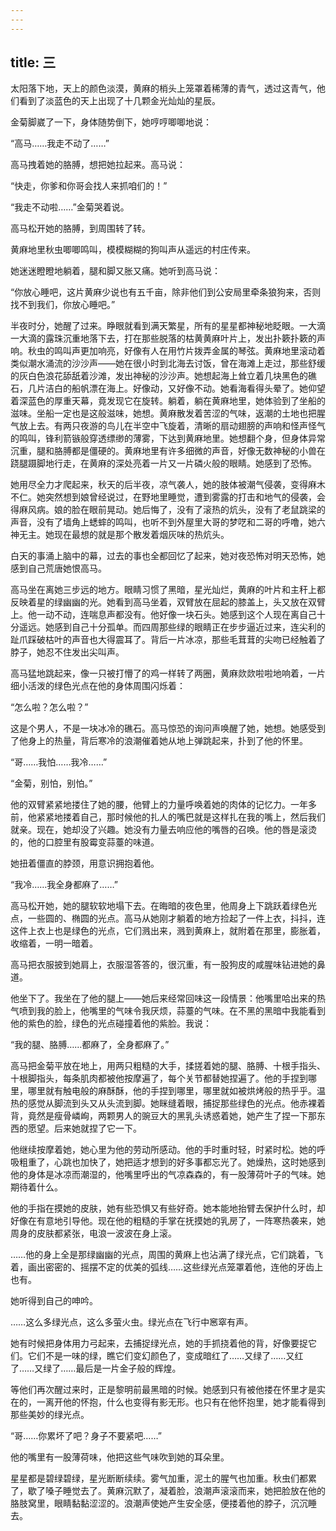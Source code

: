 ```yaml
---
---
---
```

title: 三
---




太阳落下地，天上的颜色淡漠，黄麻的梢头上笼罩着稀薄的青气，透过这青气，他们看到了淡蓝色的天上出现了十几颗金光灿灿的星辰。

金菊脚崴了一下，身体随势倒下，她哼哼唧唧地说：

“高马……我走不动了……”

高马拽着她的胳膊，想把她拉起来。高马说：

“快走，你爹和你哥会找人来抓咱们的！”

“我走不动啦……”金菊哭着说。

高马松开她的胳膊，到周围转了转。

黄麻地里秋虫唧唧鸣叫，模模糊糊的狗叫声从遥远的村庄传来。

她迷迷瞪瞪地躺着，腿和脚又胀又痛。她听到高马说：

“你放心睡吧，这片黄麻少说也有五千亩，除非他们到公安局里牵条狼狗来，否则找不到我们，你放心睡吧。”

半夜时分，她醒了过来。睁眼就看到满天繁星，所有的星星都神秘地眨眼。一大滴一大滴的露珠沉重地落下去，打在那些脱落的枯黄黄麻叶片上，发出扑簌扑簌的声响。秋虫的鸣叫声更加响亮，好像有人在用竹片拨弄金属的琴弦。黄麻地里滚动着类似潮水涌流的沙沙声——她在很小时到北海去讨饭，曾在海滩上走过，那些舒缓的灰白色浪花舔舐着沙滩，发出神秘的沙沙声。她想起海上耸立着几块黑色的礁石，几片洁白的船帆漂在海上。好像动，又好像不动。她看海看得头晕了。她仰望着深蓝色的厚重天幕，竟发现它在旋转。躺着，躺在黄麻地里，她体验到了坐船的滋味。坐船一定也是这般滋味，她想。黄麻散发着苦涩的气味，返潮的土地也把腥气放上去。有两只夜游的鸟儿在半空中飞旋着，清晰的扇动翅膀的声响和怪声怪气的鸣叫，锋利箭镞般穿透缥缈的薄雾，下达到黄麻地里。她想翻个身，但身体异常沉重，腿和胳膊都是僵硬的。黄麻地里有许多细微的声音，好像无数神秘的小兽在跷腿蹑脚地行走，在黄麻的深处亮着一片又一片磷火般的眼睛。她感到了恐怖。

她用尽全力才爬起来，秋天的后半夜，凉气袭人，她的肢体被潮气侵袭，变得麻木不仁。她突然想到娘曾经说过，在野地里睡觉，遭到雾露的打击和地气的侵袭，会得麻风病。娘的脸在眼前晃动。她后悔了，没有了滚热的炕头，没有了老鼠跳梁的声音，没有了墙角上蟋蟀的鸣叫，也听不到外屋里大哥的梦呓和二哥的呼噜，她六神无主。她现在最想的就是那个散发着烟灰味的热炕头。

白天的事涌上脑中的幕，过去的事也全都回忆了起来，她对夜恐怖对明天恐怖，她感到自己荒唐她恨高马。

高马坐在离她三步远的地方。眼睛习惯了黑暗，星光灿烂，黄麻的叶片和主秆上都反映着星的绿幽幽的光。她看到高马坐着，双臂放在屈起的膝盖上，头又放在双臂上。他一动不动，连喘息声都没有。他好像一块石头。她感到这个人现在离自己十分遥远。她感到自己十分孤单。而四周那些绿的眼睛正在步步逼近过来，连尖利的趾爪踩破枯叶的声音也大得震耳了。背后一片冰凉，那些毛茸茸的尖吻已经触着了脖子，她忍不住发出尖叫声。

高马猛地跳起来，像一只被打懵了的鸡一样转了两圈，黄麻欻欻啦啦地响着，一片细小活泼的绿色光点在他的身体周围闪烁着：

“怎么啦？怎么啦？”

这是个男人，不是一块冰冷的礁石。高马惊恐的询问声唤醒了她，她想。她感受到了他身上的热量，背后寒冷的浪潮催着她从地上弹跳起来，扑到了他的怀里。

“哥……我怕……我冷……”

“金菊，别怕，别怕。”

他的双臂紧紧地搂住了她的腰，他臂上的力量呼唤着她的肉体的记忆力。一年多前，他紧紧地搂着自己，那时候他的扎人的嘴巴就是这样扎在我的嘴上，然后我们就亲。现在，她却没了兴趣。她没有力量去响应他的嘴唇的召唤。他的唇是滚烫的，他的口腔里有股霉变蒜薹的味道。

她扭着僵直的脖颈，用意识拥抱着他。

“我冷……我全身都麻了……”

高马松开她，她的腿软软地塌下去。在晦暗的夜色里，他周身上下跳跃着绿色光点，一些圆的、椭圆的光点。高马从她刚才躺着的地方捡起了一件上衣，抖抖，连这件上衣上也是绿色的光点，它们溅出来，溅到黄麻上，就附着在那里，膨胀着，收缩着，一明一暗着。

高马把衣服披到她肩上，衣服湿答答的，很沉重，有一股狗皮的咸腥味钻进她的鼻道。

他坐下了。我坐在了他的腿上——她后来经常回味这一段情景：他嘴里哈出来的热气喷到我的脸上，他嘴里的气味令我厌烦，蒜薹的气味。在不黑的黑暗中我能看到他的紫色的脸，绿色的光点碰撞着他的紫脸。我说：

“我的腿、胳膊……都麻了，全身都麻了。”

高马把金菊平放在地上，用两只粗糙的大手，揉搓着她的腿、胳膊、十根手指头、十根脚指头，每条肌肉都被他按摩遍了，每个关节都替她捏遍了。他的手捏到哪里，哪里就有触电般的麻酥酥，他的手捏到哪里，哪里就如被烘烤般的热乎乎。温热的感觉从脚流到头又从头流到脚。她眯缝着眼，捕捉那些绿色的光点。他赤裸着背，竟然是瘦骨嶙峋，两颗男人的豌豆大的黑乳头诱惑着她，她产生了捏一下那东西的愿望。后来她就捏了它一下。

他继续按摩着她，她心里为他的劳动所感动。他的手时重时轻，时紧时松。她的呼吸粗重了，心跳也加快了，她把适才想到的好多事都忘光了。她燥热，这时她感到他的身体是冰凉而潮湿的，他嘴里呼出的气凉森森的，有一股薄荷叶子的气味。她期待着什么。

他的手指在摸她的皮肤，她有些恐惧又有些好奇。她本能地抬臂去保护什么时，却好像在有意地引导他。现在他的粗糙的手掌在抚摸她的乳房了，一阵寒热袭来，她周身的皮肤都紧张，电浪一波波在身上滚。

……他的身上全是那绿幽幽的光点，周围的黄麻上也沾满了绿光点，它们跳着，飞着，画出密密的、摇摆不定的优美的弧线……这些绿光点笼罩着他，连他的牙齿上也有。

她听得到自己的呻吟。

……这么多绿光点，这么多萤火虫。绿光点在飞行中窸窣有声。

她有时候把身体用力弓起来，去捕捉绿光点，她的手抓挠着他的背，好像要捉它们。它们不是一味的绿，瞧它们变幻颜色了，变成暗红了……又绿了……又红了……又绿了……最后是一片金子般的辉煌。

等他们再次醒过来时，正是黎明前最黑暗的时候。她感到只有被他搂在怀里才是实在的，一离开他的怀抱，什么也变得有影无形。也只有在他怀抱里，她才能看得到那些美妙的绿光点。

“哥……你累坏了吧？身子不要紧吧……”

他的嘴里有一股薄荷味，他把这些气味吹到她的耳朵里。

星星都是碧绿碧绿，星光断断续续。雾气加重，泥土的腥气也加重。秋虫们都累了，歇了嗓子睡觉去了。黄麻沉默了，凝着脸，浪潮声滚滚而来，她把脸放在他的胳肢窝里，眼睛黏黏涩涩的。浪潮声使她产生安全感，便搂着他的脖子，沉沉睡去。